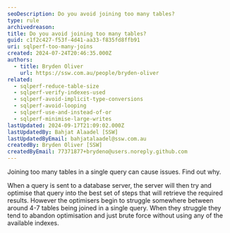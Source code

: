 ```yaml
---
seoDescription: Do you avoid joining too many tables?
type: rule
archivedreason:
title: Do you avoid joining too many tables?
guid: c1f2c427-f53f-4d41-aa33-f835fd8ffb91
uri: sqlperf-too-many-joins
created: 2024-07-24T20:46:35.000Z
authors:
  - title: Bryden Oliver
    url: https://ssw.com.au/people/bryden-oliver
related:
  - sqlperf-reduce-table-size
  - sqlperf-verify-indexes-used
  - sqlperf-avoid-implicit-type-conversions
  - sqlperf-avoid-looping
  - sqlperf-use-and-instead-of-or
  - sqlperf-minimise-large-writes
lastUpdated: 2024-09-17T21:09:02.000Z
lastUpdatedBy: Bahjat Alaadel [SSW]
lastUpdatedByEmail: bahjatalaadel@ssw.com.au
createdBy: Bryden Oliver [SSW]
createdByEmail: 77371877+brydeno@users.noreply.github.com
---
```


Joining too many tables in a single query can cause issues. Find out why.
<youtubeEmbed url="https://www.youtube.com/embed/ntmAmb7vDu4" description="Video: Avoid too many JOINs for SQL performance | Bryden Oliver (2 min)" />

When a query is sent to a database server, the server will then try and optimise that query into the best set of steps that will retrieve the required results.
However the optimisers begin to struggle somewhere between around 4-7 tables being joined in a single query. When they struggle they tend to abandon optimisation and just brute force without using any of the available indexes.
